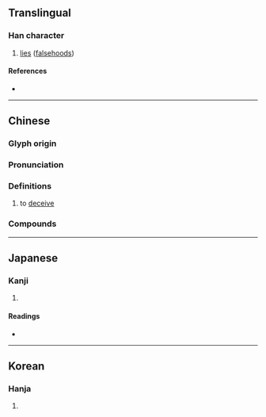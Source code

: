 {{character info}}
==Translingual==

===Han character===
{{Han char|rn=9|rad=人|as=06|sn=8|four=27240|canj=OHBY|ids=⿰亻舟}}

# [[lie]]s ([[falsehood]]s)

====References====
* {{Han ref|kx=0102.170|dkj=00606|dj=0217.010|hdz=10149.110|uh=4F9C|ud=20380|bh=CBC5|bd=52165}}

----

==Chinese==
{{zh-forms|alt=譸}}

===Glyph origin===
{{Han etym}}

===Pronunciation===
{{zh-pron
|m=zhōu
|c=zau1
|mc=y
|oc=y
|ma=
|cat=v
}}

===Definitions===
{{zh-hanzi}}

# {{lb|zh|literary}} to [[deceive]]

===Compounds===
{{zh-der|侜張}}

----

==Japanese==

===Kanji===
{{ja-kanji|grade=|rs=人06}}

# {{rfdef|ja|sort=人06}}

====Readings====
* {{ja-readings|on=ちゅう,ちゅ|kun=お.おいかくす,いつわる}}

----

==Korean==

===Hanja===
{{ko-hanja|주}}

# {{rfdef|ko|sort=人06}}